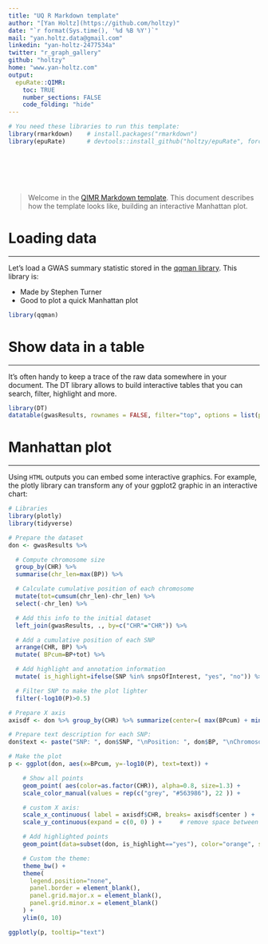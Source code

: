 ```yaml
---
title: "UQ R Markdown template"
author: "[Yan Holtz](https://github.com/holtzy)"
date: "`r format(Sys.time(), '%d %B %Y')`"
mail: "yan.holtz.data@gmail.com"
linkedin: "yan-holtz-2477534a"
twitter: "r_graph_gallery"
github: "holtzy"
home: "www.yan-holtz.com"
output:
  epuRate::QIMR:
    toc: TRUE
    number_sections: FALSE
    code_folding: "hide"
---
```


```r
# You need these libraries to run this template:
library(rmarkdown)    # install.packages("rmarkdown")
library(epuRate)      # devtools::install_github("holtzy/epuRate", force=TRUE)
```

<br><br><br><br>

>Welcome in the [QIMR Markdown template](https://github.com/holtzy/epuRate). This document describes how the template looks like, building an interactive Manhattan plot.






# Loading data
***
Let's load a GWAS summary statistic stored in the [qqman library](https://github.com/stephenturner/qqman). This library is:

- Made by Stephen Turner
- Good to plot a quick Manhattan plot

```r
library(qqman)
```






# Show data in a table
***
It's often handy to keep a trace of the raw data somewhere in your document. The DT library allows to build interactive tables that you can search, filter, highlight and more.
```r
library(DT)
datatable(gwasResults, rownames = FALSE, filter="top", options = list(pageLength = 5, scrollX=T) )
```





# Manhattan plot
***
Using `HTML` outputs you can embed some interactive graphics. For example, the plotly library can transform any of your ggplot2 graphic in an interactive chart:
```r
# Libraries
library(plotly)
library(tidyverse)

# Prepare the dataset
don <- gwasResults %>%

  # Compute chromosome size
  group_by(CHR) %>%
  summarise(chr_len=max(BP)) %>%

  # Calculate cumulative position of each chromosome
  mutate(tot=cumsum(chr_len)-chr_len) %>%
  select(-chr_len) %>%

  # Add this info to the initial dataset
  left_join(gwasResults, ., by=c("CHR"="CHR")) %>%

  # Add a cumulative position of each SNP
  arrange(CHR, BP) %>%
  mutate( BPcum=BP+tot) %>%

  # Add highlight and annotation information
  mutate( is_highlight=ifelse(SNP %in% snpsOfInterest, "yes", "no")) %>%

  # Filter SNP to make the plot lighter
  filter(-log10(P)>0.5)

# Prepare X axis
axisdf <- don %>% group_by(CHR) %>% summarize(center=( max(BPcum) + min(BPcum) ) / 2 )

# Prepare text description for each SNP:
don$text <- paste("SNP: ", don$SNP, "\nPosition: ", don$BP, "\nChromosome: ", don$CHR, "\nLOD score:", -log10(don$P) %>% round(2), "\nWhat else do you wanna know", sep="")
```

```r
# Make the plot
p <- ggplot(don, aes(x=BPcum, y=-log10(P), text=text)) +

    # Show all points
    geom_point( aes(color=as.factor(CHR)), alpha=0.8, size=1.3) +
    scale_color_manual(values = rep(c("grey", "#563986"), 22 )) +

    # custom X axis:
    scale_x_continuous( label = axisdf$CHR, breaks= axisdf$center ) +
    scale_y_continuous(expand = c(0, 0) ) +     # remove space between plot area and x axis

    # Add highlighted points
    geom_point(data=subset(don, is_highlight=="yes"), color="orange", size=2) +

    # Custom the theme:
    theme_bw() +
    theme(
      legend.position="none",
      panel.border = element_blank(),
      panel.grid.major.x = element_blank(),
      panel.grid.minor.x = element_blank()
    ) +
    ylim(0, 10)

ggplotly(p, tooltip="text")
```
